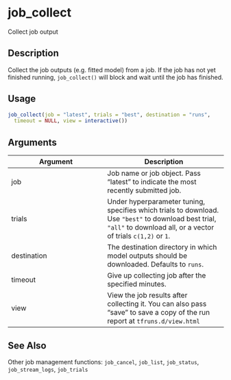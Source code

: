 # job_collect


Collect job output




## Description

Collect the job outputs (e.g. fitted model) from a job. If the job has not
yet finished running, ``job_collect()`` will block and wait until the job has
finished.





## Usage
```r
job_collect(job = "latest", trials = "best", destination = "runs",
  timeout = NULL, view = interactive())
```




## Arguments


Argument      |Description
------------- |----------------
job | Job name or job object. Pass "latest" to indicate the most recently submitted job.
trials | Under hyperparameter tuning, specifies which trials to download. Use ``"best"`` to download best trial, ``"all"`` to download all, or a vector of trials ``c(1,2)`` or ``1``.
destination | The destination directory in which model outputs should be downloaded. Defaults to ``runs``.
timeout | Give up collecting job after the specified minutes.
view | View the job results after collecting it. You can also pass "save" to save a copy of the run report at ``tfruns.d/view.html``







## See Also

Other job management functions: `job_cancel`,
  `job_list`, `job_status`,
  `job_stream_logs`, `job_trials`




